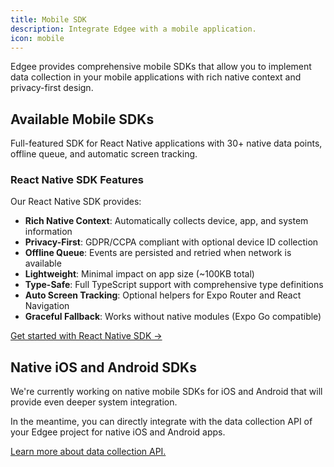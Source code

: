 ```yaml
---
title: Mobile SDK
description: Integrate Edgee with a mobile application.
icon: mobile
---
```



<EdgeeSdk />

Edgee provides comprehensive mobile SDKs that allow you to implement data collection in your mobile applications with rich native context and privacy-first design.

## Available Mobile SDKs

<CardGroup>
  <Card title="React Native SDK" icon="mobile" href="/getting-started/react-native-sdk">
    Full-featured SDK for React Native applications with 30+ native data points, offline queue, and automatic screen tracking.
  </Card>
</CardGroup>

### React Native SDK Features

Our React Native SDK provides:

- **Rich Native Context**: Automatically collects device, app, and system information
- **Privacy-First**: GDPR/CCPA compliant with optional device ID collection
- **Offline Queue**: Events are persisted and retried when network is available
- **Lightweight**: Minimal impact on app size (~100KB total)
- **Type-Safe**: Full TypeScript support with comprehensive type definitions
- **Auto Screen Tracking**: Optional helpers for Expo Router and React Navigation
- **Graceful Fallback**: Works without native modules (Expo Go compatible)

[Get started with React Native SDK →](/getting-started/react-native-sdk)

## Native iOS and Android SDKs

We're currently working on native mobile SDKs for iOS and Android that will provide even deeper system integration.

In the meantime, you can directly integrate with the data collection API of your Edgee project for native iOS and Android apps.

[Learn more about data collection API.](/api-reference/data-collection/)
